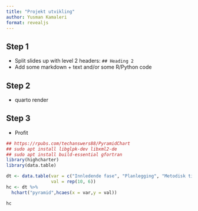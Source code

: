 ```yaml
---
title: "Projekt utvikling"
author: Yusman Kamaleri
format: revealjs
---
```


## Step 1
- Split slides up with level 2 headers: `## Heading 2`
- Add some markdown + text and/or some R/Python code

## Step 2
- quarto render

## Step 3
- Profit


```r
## https://rpubs.com/techanswers88/PyramidChart
## sudo apt install libglpk-dev libxml2-de
## sudo apt install build-essential gfortran
library(highcharter)
library(data.table)

dt <- data.table(var = c("Innledende fase", "Planlegging", "Metodisk tilnærming", "Innhenting av data", "Analyser", "Formidling"),
                 val = rep(10, 6))
hc <- dt %>%
  hchart("pyramid",hcaes(x = var,y = val))

hc

```

